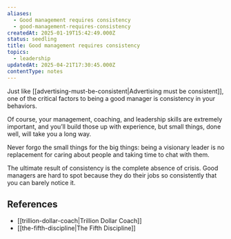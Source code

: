 ```yaml
---
aliases:
  - Good management requires consistency
  - good-management-requires-consistency
createdAt: 2025-01-19T15:42:49.000Z
status: seedling
title: Good management requires consistency
topics:
  - leadership
updatedAt: 2025-04-21T17:30:45.000Z
contentType: notes
---
```

Just like [[advertising-must-be-consistent|Advertising must be consistent]], one of the critical factors to being a good manager is consistency in your behaviors.

Of course, your management, coaching, and leadership skills are extremely important, and you’ll build those up with experience, but small things, done well, will take you a long way.

Never forgo the small things for the big things: being a visionary leader is no replacement for caring about people and taking time to chat with them.

The ultimate result of consistency is the complete absence of crisis. Good managers are hard to spot because they do their jobs so consistently that you can barely notice it.

## References

- [[trillion-dollar-coach|Trillion Dollar Coach]]
- [[the-fifth-discipline|The Fifth Discipline]]
